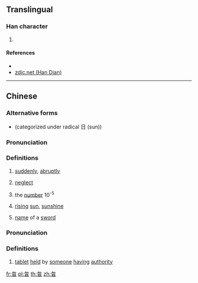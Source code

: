 ==Translingual==

===Han character===
{{Han char|rn=73|rad=曰|as=04|sn=8|four=27602|canj=PHA,XPHA|ids=⿱勿曰}}

# {{defn|Han|sort=曰04}}

====References====
* {{Han ref|kx=0492.020|dkj=14287|hdz=21493.020|uh=66F6|ud=26358|bh=CCD1|bd=52433}}
* [http://www.zdic.net/z/1b/js/66F6.htm zdic.net (Han Dian)]

----

==Chinese==
{{zh-forms}}

===Alternative forms===
* {{zh-l|㫚}} (categorized under radical 日 (sun))

===Pronunciation===
{{zh-pron
|m=hū
|c=fat1
|mc=y
|oc=y
|ma=
|cat=adv,v,num,n
}}

===Definitions===
# {{label|zh|classical}} [[suddenly]], [[abruptly]]
# {{label|zh|classical}} [[neglect]]
# {{label|zh|classical}} the [[number]] 10<sup>-5</sup>
# {{label|zh|archaic}} [[rising]] [[sun]], [[sunshine]]
# {{label|zh|archaic}} [[name]] of a [[sword]]

===Pronunciation===
{{zh-pron
|m=hù
|c=
|ma=
|cat=n
}}

===Definitions===
# {{label|zh|classical}} [[tablet]] [[held]] by [[someone]] [[having]] [[authority]]

[[fr:曶]]
[[pl:曶]]
[[th:曶]]
[[zh:曶]]